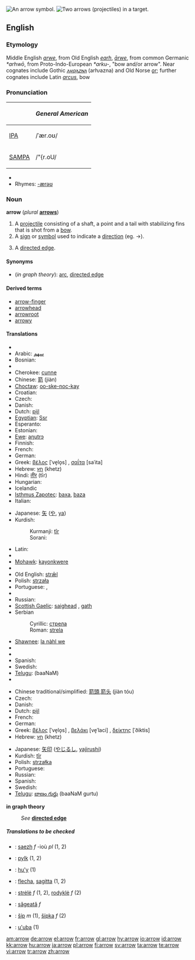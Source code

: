 [[Image:11 7 3.svg|thumb|right|An arrow symbol.]]
[[Image:Archery target.jpg|thumb|right|Two arrows (projectiles) in a target.]]
==English==

===Etymology===
Middle English ''[[arwe]]'', from Old English ''[[earh]]'', ''[[ārwe]]'', from common Germanic ''*arhwō'', from Proto-Indo-European ''*arku-'', "bow and/or arrow".  Near cognates include Gothic ''[[𐌰𐍂𐍈𐌰𐌶𐌽𐌰]]'' (arƕazna) and Old Norse ''[[ǫr]]''; further cognates include Latin ''[[arcus]]'', bow

===Pronunciation===
{| border=1 cellpadding=5
! !! ''General American''
|-
| [[IPA]] || /ˈær.oʊ/
|-
| [[SAMPA]] || /"{r.oU/
|}
*{{audio|en-us-arrow.ogg|Audio (US)}}
*Rhymes: [[Rhymes:English:-ærəʊ|-ærəʊ]]

===Noun===
'''arrow''' (''plural'' '''[[arrows]]''')

# A [[projectile]] consisting of a shaft, a point and a tail with stabilizing fins that is shot from a [[bow]].
# A [[sign]] or [[symbol]] used to indicate a [[direction]] (eg. <math>\to</math>).
# {{graphtheory}} A [[directed edge]].

====Synonyms====
*(''in graph theory''): [[arc]], [[directed edge]]

====Derived terms====
*[[arrow-finger]]
*[[arrowhead]]
*[[arrowroot]]
*[[arrowy]]

====Translations====
{{trans-top|projectile}}
* {{trreq|Albanian}}
* Arabic: [[سهم]]
* Bosnian: {{t-|bs|strijela|f}}
* {{trreq|Catalan}}
* Cherokee: [[cunne]]
* Chinese: [[箭]] (jiàn)
* [[Choctaw]]: [[oo-ske-noc-kay]]
* Croatian: {{t-|hr|strijela|f}}
* Czech: {{t-|cs|šíp|m}}
* Danish: {{t-|da|pil|c}}
* Dutch: [[pijl]] {{m}}
* [[Egyptian]]: [[Ssr]]
* Esperanto: {{t-|eo|sago|xs=Esperanto}}
* Estonian: {{t-|et|nool}}
* [[Ewe]]: [[aŋutrɔ]] {{n}}
* Finnish: {{t+|fi|nuoli}}
* French: {{t+|fr|flèche|f}}
* German: {{t+|de|Pfeil|m}}
* Greek: [[βέλος]] [ˈve̞lo̞s] {{n}}, [[σαΐτα]] [saˈita] {{f}}
* Hebrew: [[חץ]] (khetz) {{m}}
* Hindi: [[तीर]] (tīr) {{m}}
* Hungarian: {{t+|hu|nyíl}}
* Icelandic {{t+|is|píla|f}}
* [[Isthmus Zapotec]]: [[baxa]], [[baza]]
* Italian: {{t+|it|freccia|f}}
{{trans-mid}}
* Japanese: [[矢]] ([[や]], [[ya]])
* Kurdish: 
*: Kurmanji: [[tîr]] {{m}}
*: Sorani: {{t|ku|تیر|tr=teer|sc=KUchar}}
* Latin: {{t+|la|sagitta|f}}
* {{trreq|Malayalam}}
* [[Mohawk]]: [[kayonkwere]]
* {{trreq|Norwegian}}
* Old English: [[stræl|strǣl]] {{g|Old English}}
* Polish: [[strzała]] {{f}}
* Portuguese: {{t+|pt|flecha|f}}, {{t+|pt|seta|f}}
* {{trreq|Romanian}}
* Russian: {{t+|ru|стрела|f|tr=strelá|sc=Cyrl}}
* [[Scottish Gaelic]]: [[saighead]] {{f}}, [[gath]] {{f}}
* Serbian
*: Cyrillic: [[стрела#Serbian|стрела]] {{f}}
*: Roman: [[strela#Serbian|strela]] {{f}}
* [[Shawnee]]: [[la nàhl we]]
* {{trreq|Slovak}}
* {{trreq|Slovene}}
* Spanish: {{t+|es|flecha|f}}
* Swedish: {{t+|sv|pil|c}}
* [[Telugu]]: {{t|te|బాణము|sc=Telu}} (baaNaM)
* {{trreq|Turkish}}
{{trans-bottom}}

{{trans-top|symbol}}
* Chinese traditional/simplified: [[箭頭]],[[箭头]] (jiàn tóu)
* Czech: {{t-|cs|šipka|f}}
* Danish: {{t-|da|pil|c}}
* Dutch: [[pijl]] {{m}}
* French: {{t+|fr|flèche|f}}
* German: {{t+|de|Pfeil|m}}
* Greek: [[βέλος]] [ˈve̞lo̞s] {{n}}, [[βελάκι]] [ve̞ˈlaci] {{n}}, [[δείκτης]] [ˈðiktis] {{m}}
* Hebrew: [[חץ]] (khetz) {{m}} 
{{trans-mid}}
* Japanese: [[矢印]] ([[やじるし]], [[yajirushi]])
* Kurdish: [[tîr]] {{m}}
* Polish: [[strzałka]] {{f}}
* Portuguese: {{t+|pt|seta|f}}
* Russian: {{t+|ru|стрелка|f|tr=strélka|sc=Cyrl}}
* Spanish: {{t+|es|flecha|f}}
* Swedish: {{t+|sv|pil|c}}
* [[Telugu]]: [[బాణం గుర్తు]] (baaNaM gurtu)
{{trans-bottom}}

'''in graph theory'''
: ''See'' '''[[directed edge]]'''

=====Translations to be checked=====
<!--Remove this section once all of the translations below have been moved into the tables above.-->
{{checktrans}}

*{{ttbc|Breton}}: [[saezh]] ''f'' -ioù ''pl'' (1, 2)
*{{ttbc|Frisian}}: [[pylk]] (1, 2)
*{{ttbc|Guarani}}: [[hu'y]] (1)
*{{ttbc|Interlingua}}: [[flecha]], [[sagitta]] (1, 2)
*{{ttbc|Lithuanian}}: [[strėlė]] ''f'' (1, 2), [[rodyklė]] ''f'' (2)
*{{ttbc|Romanian}}: [[săgeată]] ''f''
*{{ttbc|Slovak}}: [[šíp#Slovak|šíp]] ''m'' (1), [[šípka#Slovak|šípka]] ''f'' (2)
*{{ttbc|Tupinambá}}: [[u'uba]] (1)

[[am:arrow]]
[[de:arrow]]
[[el:arrow]]
[[fr:arrow]]
[[gl:arrow]]
[[hy:arrow]]
[[io:arrow]]
[[id:arrow]]
[[kk:arrow]]
[[hu:arrow]]
[[ja:arrow]]
[[pl:arrow]]
[[fi:arrow]]
[[sv:arrow]]
[[ta:arrow]]
[[te:arrow]]
[[vi:arrow]]
[[tr:arrow]]
[[zh:arrow]]